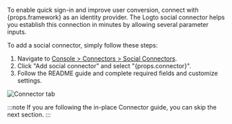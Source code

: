 
To enable quick sign-in and improve user conversion, connect with {props.framework} as an identity provider.
The Logto social connector helps you establish this connection in minutes by allowing several parameter inputs.

To add a social connector, simply follow these steps:

1. Navigate to [Console > Connectors > Social Connectors](https://cloud.logto.io/to/connectors/social).
2. Click "Add social connector" and select "{props.connector}".
3. Follow the README guide and complete required fields and customize settings.

<img src={connectorTabSocialImage} alt="Connector tab" />

:::note
If you are following the in-place Connector guide, you can skip the next section.
:::
